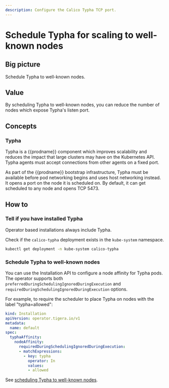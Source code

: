 ```yaml
---
description: Configure the Calico Typha TCP port.
---
```


# Schedule Typha for scaling to well-known nodes


## Big picture

Schedule Typha to well-known nodes.

## Value

By scheduling Typha to well-known nodes, you can reduce the number of nodes which expose
Typha's listen port.

## Concepts

### Typha

Typha is a {{prodname}} component which improves scalability and reduces the impact that
large clusters may have on the Kubernetes API. Typha agents must accept connections from other agents on a fixed port.

As part of the {{prodname}} bootstrap infrastructure, Typha must be available before
pod networking begins and uses host networking instead. It opens a port on the node it is
scheduled on. By default, it can get scheduled to any node and opens TCP 5473.

## How to

### Tell if you have installed Typha

<Tabs>
<TabItem label="Operator" value="Operator-0">

Operator based installations always include Typha.

</TabItem>
<TabItem label="Manifest" value="Manifest-1">

Check if the `calico-typha` deployment exists in the `kube-system` namespace.

```bash
kubectl get deployment -n kube-system calico-typha
```

</TabItem>
</Tabs>

### Schedule Typha to well-known nodes

<Tabs>
<TabItem label="Operator" value="Operator-2">

You can use the Installation API to configure a node affinity for Typha pods. The operator supports both
`preferredDuringSchedulingIgnoredDuringExecution` and `requiredDuringSchedulingIgnoredDuringExecution` options.

For example, to require the scheduler to place Typha on nodes with the label "typha=allowed":

```yaml
kind: Installation
apiVersion: operator.tigera.io/v1
metadata:
  name: default
spec:
  typhaAffinity:
    nodeAffinity:
      requiredDuringSchedulingIgnoredDuringExecution:
      - matchExpressions:
     	- key: typha
          operator: In
          values:
          - allowed
```

</TabItem>
<TabItem label="Manifest" value="Manifest-3">

See [scheduling Typha to well-known nodes](https://kubernetes.io/docs/concepts/configuration/assign-pod-node/).

</TabItem>
</Tabs>

